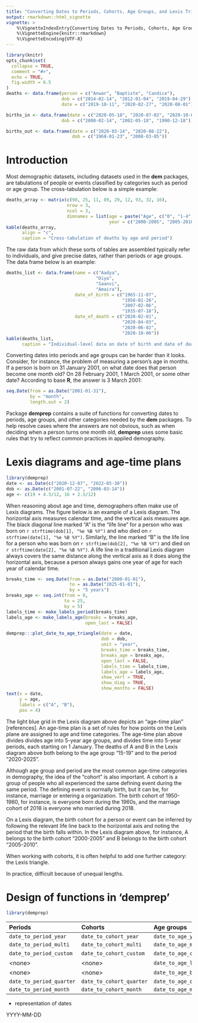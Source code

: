 ```yaml
---
title: "Converting Dates to Periods, Cohorts, Age Groups, and Lexis Triangles"
output: rmarkdown::html_vignette
vignette: >
    %\VignetteIndexEntry{Converting Dates to Periods, Cohorts, Age Groups, and Lexis Triangles}
    %\VignetteEngine{knitr::rmarkdown}
    %\VignetteEncoding{UTF-8}
---
```


```r
library(knitr)
opts_chunk$set(
  collapse = TRUE,
  comment = "#>",
  echo = TRUE,
  fig.width = 6.5
)
deaths <- data.frame(person = c("Anwar", "Baptiste", "Candice"),
                     dob = c("2014-02-14", "2012-01-04", "2019-04-29"),
                     date = c("2019-10-11", "2020-02-27", "2020-08-01"))

births_in <- data.frame(date = c("2020-05-18", "2020-07-02", "2020-10-05"),
                     dob = c("2000-02-14", "2002-05-18", "1990-12-18"))

births_out <- data.frame(date = c("2020-03-14", "2020-08-22"),
                         dob = c("1968-01-23", "2008-03-05"))
```

# Introduction

Most demographic datasets, including datasets used in the **dem** packages, are tabulations of people or events classified by categories such as period or age group. The cross-tabulation below is a simple example:
```r
deaths_array <- matrix(c(98, 25, 11, 89, 29, 12, 93, 32, 16),
                       nrow = 3, 
                       ncol = 3,
                       dimnames = list(age = paste("Age", c("0", "1-4", "5-9")),
                                       year = c("2000-2005", "2005-2010", "2010-2015")))
kable(deaths_array,
      align = "c",
      caption = "Cross-tabulation of deaths by age and period")
```
The raw data from which these sorts of tables are assembled typically refer to individuals, and give precise dates, rather than periods or age groups. The data frame below is an example:
```r
deaths_list <- data.frame(name = c("Aadya",
                                  "Diya", 
                                  "Saanvi", 
                                  "Amaira"),
                          date_of_birth = c("1965-11-07", 
                                            "1958-01-26", 
                                            "2007-02-06", 
                                            "1935-07-18"), 
                          date_of_death = c("2020-02-01",
                                            "2020-04-03", 
                                            "2020-06-02", 
                                            "2020-10-06"))
kable(deaths_list,
      caption = "Individual-level data on date of birth and date of death")
```

Converting dates into periods and age groups can be harder than it looks. Consider, for instance, the problem of measuring a person's age in months. If a person is born on 31 January 2001, on what date does that person become one month old? On 28 February 2001, 1 March 2001, or some other date? According to base **R**, the answer is 3 March 2001:
```r
seq.Date(from = as.Date("2001-01-31"), 
         by = "month",
         length.out = 2)
```

Package **demprep** contains a suite of functions for converting dates to periods, age groups, and other categories needed by the **dem** packages. To help resolve cases where the answers are not obvious, such as when deciding when a person turns one month old, **demprep** uses some basic rules that try to reflect common practices in applied demography.


# Lexis diagrams and age-time plans

```r
library(demprep)
date <- as.Date(c("2020-12-07", "2022-05-30"))
dob <- as.Date(c("2001-07-22", "2006-03-14"))
age <- c(19 + 4.5/12, 16 + 2.5/12)
```

When reasoning about age and time, demographers often make use of Lexis diagrams. The figure below is an example of a Lexis diagram. The horizontal axis measures calendar time, and the vertical axis measures age. The black diagonal line marked "A" is the "life line" for a person who was born on `r strftime(dob[1], "%e %B %Y")` and who died on `r strftime(date[1], "%e %B %Y")`. Similarly, the line marked "B" is the life line for a person who was born on `r strftime(dob[2], "%e %B %Y")` and died on `r strftime(date[2], "%e %B %Y")`. A life line in a traditional Lexis diagram always covers the same distance along the vertical axis as it does along the horizontal axis, because a person always gains one year of age for each year of calendar time.

```r
breaks_time <- seq.Date(from = as.Date("2000-01-01"), 
                        to = as.Date("2025-01-01"), 
                        by = "5 years")
breaks_age <- seq.int(from = 0, 
                      to = 25, 
                      by = 5)
labels_time <- make_labels_period(breaks_time)
labels_age <- make_labels_age(breaks = breaks_age,
                              open_last = FALSE)

demprep:::plot_date_to_age_triangle(date = date,
                                    dob = dob,
                                    unit = "year",
                                    breaks_time = breaks_time,
                                    breaks_age = breaks_age,
                                    open_last = FALSE,
                                    labels_time = labels_time,
                                    labels_age = labels_age,
                                    show_vert = TRUE,
                                    show_diag = TRUE,
                                    show_months = FALSE)
text(x = date,
     y = age,
     labels = c("A", "B"),
     pos = 4)
```

The light blue grid in the Lexis diagram above depicts an "age-time plan" [references]. An age-time plan is a set of rules for how points on the Lexis plane are assigned to age and time categories. The age-time plan above divides divides age into 5-year age groups, and divides time into 5-year periods, each starting on 1 January. The deaths of A and B in the Lexis diagram above both belong to the age group "15-19" and to the period "2020-2025".

Although age group and period are the most common age-time categories in demography, the idea of the "cohort" is also important. A cohort is a group of people who all experienced the same defining event during the same period. The defining event is normally birth, but it can be, for instance, marriage or entering a organization. The birth cohort of 1950-1960, for instance, is everyone born during the 1960s, and the marriage cohort of 2018 is everyone who married during 2018.

On a Lexis diagram, the birth cohort for a person or event can be inferred by following the relevant life line back to the horizontal axis and noting the period that the birth falls within. In the Lexis diagram above, for instance, A belongs to the birth cohort "2000-2005" and B belongs to the birth cohort "2005-2010".

When working with cohorts, it is often helpful to add one further category: the Lexis triangle. 


In practice, difficult because of unequal lengths.



# Design of functions in 'demprep'


```r
library(demprep)
```




| Periods | Cohorts | Age groups | Lexis triangles |
|:--------|:--------|:-----------|:----------------|
| `date_to_period_year` | `date_to_cohort_year` | `date_to_age_year` | `date_to_triangle_year` |
| `date_to_period_multi` | `date_to_cohort_multi` | `date_to_age_multi` | `date_to_triangle_multi` |
| `date_to_period_custom` | `date_to_cohort_custom` | `date_to_age_custom` | \<none\> |
| \<none\> | \<none\> | `date_to_age_lifetab`| \<none\> |
| \<none\> | \<none\> | `date_to_age_births` | `date_to_triangle_births` |
| `date_to_period_quarter` | `date_to_cohort_quarter` | `date_to_age_quarter` | `date_to_triangle_quarter` |
| `date_to_period_month` | `date_to_cohort_month` | `date_to_age_month` | `date_to_triangle_month` |


- representation of dates

YYYY-MM-DD

<!-- # Periods -->

<!-- ## General issues -->

<!-- - when to start -->
<!-- - varying lengths (months, quarter, leap years) -->
<!-- - ambiguity of labels -->

<!-- - birthday starts at first second of day (not at time when born) -->


<!-- ## Single-year periods -->

<!-- ```{r} -->
<!-- dth_per_yr <- deaths -->
<!-- dth_per_yr$time_jan <- date_to_period_year(date = dth_per_yr$date) -->
<!-- dth_per_yr -->
<!-- ``` -->

<!-- ```{r, echo = FALSE, fig.height = 1.75} -->
<!-- plot_date_to_period_year(date = dth_per_yr$date) -->
<!-- ``` -->


<!-- ```{r} -->
<!-- dth_per_yr$time_jul <- date_to_period_year(date = dth_per_yr$date, -->
<!--                                              month_start = "Jul") -->
<!-- dth_per_yr -->
<!-- ``` -->

<!-- ```{r, echo = FALSE, fig.height = 1.75} -->
<!-- plot_date_to_period_year(date = dth_per_yr$date, -->
<!--                          month_start = "Jul") -->
<!-- ``` -->


<!-- ```{r} -->
<!-- dth_per_yr$time_jul_end <- date_to_period_year(date = dth_per_yr$date, -->
<!--                                                month_start = "Jul", -->
<!--                                                label_year_start = FALSE) -->
<!-- dth_per_yr -->
<!-- ``` -->

<!-- ```{r, echo = FALSE, fig.height = 1.75} -->
<!-- plot_date_to_period_year(date = dth_per_yr$date, -->
<!--                          month_start = "Jul", -->
<!--                          label_year_start = FALSE) -->
<!-- ``` -->



<!-- ```{r} -->
<!-- dth_per_yr$time_jan_end <- date_to_period_year(date = dth_per_yr$date, -->
<!--                                                month_start = "Jan", -->
<!--                                                label_year_start = FALSE) -->
<!-- dth_per_yr -->
<!-- ``` -->

<!-- ```{r, echo = FALSE, fig.height = 1.75} -->
<!-- plot_date_to_period_year(date = dth_per_yr$date, -->
<!--                          month_start = "Jan", -->
<!--                          label_year_start = FALSE) -->
<!-- ``` -->


<!-- ## Multi-year periods, with equal lengths -->


<!-- ```{r} -->
<!-- dth_per_multi <- deaths -->
<!-- dth_per_multi$time_5 <- date_to_period_multi(date = dth_per_multi$date) -->
<!-- dth_per_multi -->
<!-- ``` -->

<!-- ```{r, echo = FALSE, fig.height = 1.75} -->
<!-- plot_date_to_period_multi(date = dth_per_multi$date) -->
<!-- ``` -->


<!-- ```{r} -->
<!-- dth_per_multi$time_5_jul <- date_to_period_multi(date = dth_per_multi$date, -->
<!--                                                  month_start = "Jul") -->
<!-- dth_per_multi -->
<!-- ``` -->

<!-- ```{r, echo = FALSE, fig.height = 1.75} -->
<!-- plot_date_to_period_multi(date = dth_per_multi$date, -->
<!--                           month_start = "Jul") -->
<!-- ``` -->



<!-- ```{r} -->
<!-- dth_per_multi$time_10 <- date_to_period_multi(date = dth_per_multi$date, -->
<!--                                               width = 10) -->
<!-- dth_per_multi -->
<!-- ``` -->

<!-- ```{r, echo = FALSE, fig.height = 1.75} -->
<!-- plot_date_to_period_multi(date = dth_per_multi$date, -->
<!--                           width = 10) -->
<!-- ``` -->





<!-- ```{r} -->
<!-- dth_per_multi$time_01 <- date_to_period_multi(date = dth_per_multi$date, -->
<!--                                                origin = 2001) -->
<!-- dth_per_multi -->
<!-- ``` -->

<!-- ```{r, echo = FALSE, fig.height = 1.75} -->
<!-- plot_date_to_period_multi(date = dth_per_multi$date, -->
<!--                           origin = 2001) -->
<!-- ``` -->


<!-- ## Multi-year periods, with varying lengths -->


<!-- ```{r} -->
<!-- dth_per_custom <- deaths -->
<!-- dth_per_custom$time <- date_to_period_custom(date = dth_per_custom$date, -->
<!--                                              breaks = c("2016-01-01", -->
<!--                                                         "2020-01-01", -->
<!--                                                         "2025-01-01")) -->
<!-- dth_per_custom -->
<!-- ``` -->

<!-- ```{r, echo = FALSE, fig.height = 1.75} -->
<!-- plot_date_to_period_custom(date = dth_per_custom$date, -->
<!--                            breaks = c("2016-01-01", -->
<!--                                       "2020-01-01",  -->
<!--                                       "2025-01-01")) -->
<!-- ``` -->


<!-- ```{r} -->
<!-- dth_per_custom <- deaths -->
<!-- dth_per_custom$jan_1_5 <- date_to_period_custom(date = dth_per_custom$date, -->
<!--                                                 breaks = c("2019-01-01", -->
<!--                                                            "2020-01-01", -->
<!--                                                            "2025-01-01")) -->
<!-- dth_per_custom -->
<!-- ``` -->

<!-- ```{r, echo = FALSE, fig.height = 1.75} -->
<!-- plot_date_to_period_custom(date = dth_per_custom$date, -->
<!--                           breaks = c("2019-01-01",  -->
<!--                                      "2020-01-01", -->
<!--                                      "2025-01-01")) -->
<!-- ``` -->


<!-- ```{r} -->
<!-- dth_per_custom <- deaths -->
<!-- dth_per_custom$time_jul <- date_to_period_custom(date = dth_per_custom$date, -->
<!--                                                  breaks = c("2019-07-01", -->
<!--                                                             "2020-07-01", -->
<!--                                                             "2025-07-01")) -->
<!-- dth_per_custom -->
<!-- ``` -->

<!-- ```{r, echo = FALSE, fig.height = 1.5} -->
<!-- plot_date_to_period_custom(date = dth_per_custom$date, -->
<!--                            breaks = c("2019-07-01", -->
<!--                                       "2020-07-01",  -->
<!--                                       "2025-07-01")) -->
<!-- ``` -->



<!-- ## Quarter-length periods -->


<!-- ```{r} -->
<!-- dth_per_quarter <- deaths -->
<!-- dth_per_quarter$time <- date_to_period_quarter(dth_per_custom$date) -->
<!-- dth_per_quarter -->
<!-- ``` -->

<!-- ```{r, echo = FALSE, fig.height = 1.75} -->
<!-- plot_date_to_period_quarter(dth_per_quarter$date) -->
<!-- ``` -->



<!-- ## Month-length periods -->

<!-- ```{r} -->
<!-- dth_per_month <- deaths -->
<!-- dth_per_month$time <- date_to_period_month(dth_per_custom$date) -->
<!-- dth_per_month -->
<!-- ``` -->

<!-- ```{r, echo = FALSE, fig.height = 1.75} -->
<!-- plot_date_to_period_month(dth_per_month$date[1:2]) -->
<!-- ``` -->


<!-- # Cohorts -->

<!-- ## General issues -->

<!-- Defn of cohort -->

<!-- Same as period, but with open interval at start -->

<!-- Boundaries -->


<!-- ## Single-year cohorts -->

<!-- ```{r} -->
<!-- dth_per_yr <- deaths -->
<!-- dth_per_yr$time_closed <- date_to_cohort_year(date = dth_per_yr$date) -->
<!-- dth_per_yr -->
<!-- ``` -->

<!-- ```{r, echo = FALSE, fig.height = 1.75} -->
<!-- plot_date_to_cohort_year(date = dth_per_yr$date) -->
<!-- ``` -->


<!-- ```{r} -->
<!-- dth_per_yr$time_open <- date_to_cohort_year(date = dth_per_yr$date, -->
<!--                                             open_first = TRUE) -->
<!-- dth_per_yr -->
<!-- ``` -->

<!-- ```{r, echo = FALSE, fig.height = 1.75} -->
<!-- plot_date_to_cohort_year(date = dth_per_yr$date, -->
<!--                          open_first = TRUE) -->
<!-- ``` -->



<!-- ```{r} -->
<!-- dth_per_yr$time_min <- date_to_cohort_year(date = dth_per_yr$date, -->
<!--                                             break_min = "2020-01-01") -->
<!-- dth_per_yr -->
<!-- ``` -->

<!-- ```{r, echo = FALSE, fig.height = 1.75} -->
<!-- plot_date_to_cohort_year(date = dth_per_yr$date, -->
<!--                          break_min = "2020-01-01") -->
<!-- ``` -->

<!-- # Age groups -->

<!-- ## General issues -->

<!-- Abstract: $\text{age} = t_{\text{event}} - t_{\text{dob}}$ -->

<!-- Complications.  -->

<!-- - Child born on 31 October. On what day does child become 1 month old?  -->
<!-- - Child born on 30 November. On what day does child become 1 month old? -->
<!-- - Child born on 29 February 2000. On what day does child become 1 year old? [1 March 2001] -->

<!-- Principles: -->
<!-- - tick over when day of date equals day of dob. Includes leap years. -->

<!-- \begin{equation} -->
<!-- \begin{split} -->
<!-- \text{age in completed months} & = 12 \times (\text{year of event} - \text{year of birth}) \\ -->
<!-- & \quad + \text{month of event} - \text{month of birth} \\ -->
<!-- & \quad - \text{partial-month adjustment} -->
<!-- \end{split} -->
<!-- \end{equation} -->

<!-- Partial-month adjustment: if $\text{day of event} \ge \text{day of birth}$, then 0; otherwise 1. -->


<!-- ```{r, echo = FALSE, fig.height = 6.5} -->
<!-- date <- as.Date(c("2021-03-30", "2021-03-10")) -->
<!-- dob <- as.Date(c("2021-01-30", "2021-01-10")) -->
<!-- plot_date_to_age_month(date = date, -->
<!--                        dob = dob, -->
<!--                        break_max = 2, -->
<!--                        show_months = TRUE) -->
<!-- ``` -->



<!-- \begin{equation} -->
<!-- \text{age in completed quarters} = \text{floor}(\text{age in completed months} / 3) -->
<!-- \end{equation} -->

<!-- \begin{equation} -->
<!-- \text{age in completed quarters} = \text{floor}(\text{age in completed months} / 12) -->
<!-- \end{equation} -->


<!-- | Relationship between dates | Age in completed years | -->
<!-- |:---------------------------|:-----------------------| -->
<!-- | $\text{month of event} > \text{month of birth}$ | $\text{year of event} - \text{year of birth}$ | -->
<!-- | $\text{month of event} = \text{month of birth}$, $\text{day of event} \ge \text{day of birth}$ | $\text{year of event} - \text{year of birth}$ | -->
<!-- | $\text{month of event} = \text{month of birth}$, $\text{day of event} \lt \text{day of birth}$ | $\text{year of event} - \text{year of birth} - 1$ | -->
<!-- | $\text{month of event} < \text{month of birth}$ | $\text{year of event} - \text{year of birth} - 1$ | -->



<!-- ## Single-year age groups -->

<!-- ```{r} -->
<!-- dth_age_yr <- deaths -->
<!-- dth_age_yr$age_10 <- date_to_age_year(date = dth_age_yr$date, -->
<!--                                    dob = dth_age_yr$dob, -->
<!--                                    break_max = 10) -->
<!-- dth_age_yr -->
<!-- ``` -->

<!-- ```{r, echo = FALSE, fig.height = 6.5} -->
<!-- plot_date_to_age_year(date = dth_age_yr$date, -->
<!--                       dob = dth_age_yr$dob, -->
<!--                       break_max = 10) -->
<!-- ``` -->

<!-- Change `break_max` -->

<!-- ```{r} -->
<!-- dth_age_yr$age_6 <- date_to_age_year(date = dth_age_yr$date, -->
<!--                                      dob = dth_age_yr$dob, -->
<!--                                      break_max = 6) -->
<!-- dth_age_yr -->
<!-- ``` -->

<!-- ```{r, echo = FALSE, fig.height = 6} -->
<!-- plot_date_to_age_year(date = dth_age_yr$date, -->
<!--                       dob = dth_age_yr$dob, -->
<!--                       break_max = 6) -->
<!-- ``` -->


<!-- ## Multi-year ages, with equal lengths -->


<!-- ```{r} -->
<!-- dth_age_multi <- deaths -->
<!-- dth_age_multi$age <- date_to_age_multi(date = dth_age_multi$date, -->
<!--                                        dob = dth_age_multi$dob, -->
<!--                                        break_max = 10) -->
<!-- dth_age_multi -->
<!-- ``` -->

<!-- ```{r, echo = FALSE, fig.height = 6} -->
<!-- plot_date_to_age_multi(date = dth_age_multi$date, -->
<!--                        dob = dth_age_multi$dob, -->
<!--                        break_max = 10) -->
<!-- ``` -->



<!-- ## Multi-year ages, with varying lengths -->

<!-- ```{r} -->
<!-- dth_age_custom <- deaths -->
<!-- dth_age_custom$age <- date_to_age_custom(date = dth_age_custom$date, -->
<!--                                          dob = dth_age_custom$dob, -->
<!--                                          breaks = c(0, 2, 5, 8, 14), -->
<!--                                          open_last = FALSE) -->
<!-- dth_age_custom -->
<!-- ``` -->

<!-- ```{r, echo = FALSE, fig.height = 6} -->
<!-- plot_date_to_age_custom(date = dth_age_custom$date, -->
<!--                         dob = dth_age_custom$dob, -->
<!--                         breaks = c(0, 2, 5, 8, 14), -->
<!--                         open_last = FALSE) -->
<!-- ``` -->




<!-- ## Lifetable age groups -->

<!-- ```{r} -->
<!-- dth_age_lifetab <- deaths -->
<!-- dth_age_lifetab$age <- date_to_age_lifetab(date = dth_age_lifetab$date, -->
<!--                                          dob = dth_age_lifetab$dob, -->
<!--                                          break_max = 10) -->
<!-- dth_age_lifetab -->
<!-- ``` -->

<!-- ```{r, echo = FALSE, fig.height = 6} -->
<!-- plot_date_to_age_lifetab(date = dth_age_lifetab$date, -->
<!--                          dob = dth_age_lifetab$dob, -->
<!--                          break_max = 10) -->
<!-- ``` -->

<!-- ## Age of parents -->

<!-- ```{r} -->
<!-- bth_in_age <- births_in -->
<!-- bth_in_age$age <- date_to_age_births(date = bth_in_age$date, -->
<!--                                      dob = bth_in_age$dob) -->
<!-- bth_in_age -->
<!-- ``` -->


<!-- ```{r, fig.width = 5, fig.height = 6} -->
<!-- plot_date_to_age_births(date = bth_in_age$date, -->
<!--                         dob = bth_in_age$dob) -->
<!-- ``` -->

<!-- ```{r} -->
<!-- bth_out_age <- births_out -->
<!-- bth_out_age$age <- date_to_age_births(date = bth_out_age$date, -->
<!--                                       dob = bth_out_age$dob, -->
<!--                                       break_min = 10, -->
<!--                                       break_max = 55) -->
<!-- bth_out_age -->
<!-- ``` -->


<!-- ```{r, fig.width = 8, fig.height = 6} -->
<!-- plot_date_to_age_births(date = bth_out_age$date, -->
<!--                         dob = bth_out_age$dob, -->
<!--                         break_min = 10, -->
<!--                         break_max = 55) -->
<!-- ``` -->


<!-- ```{r} -->
<!-- bth_out_age$age_recoded <- date_to_age_births(date = bth_out_age$date, -->
<!--                                               dob = bth_out_age$dob, -->
<!--                                               recode_up = TRUE, -->
<!--                                               recode_down = TRUE) -->
<!-- bth_out_age -->
<!-- ``` -->


<!-- ```{r, fig.width = 8, fig.height = 6} -->
<!-- plot_date_to_age_births(date = bth_out_age$date, -->
<!--                         dob = bth_out_age$dob, -->
<!--                         recode_up = TRUE, -->
<!--                         recode_down = TRUE) -->
<!-- ``` -->



<!-- ## Month-length ages -->

<!-- ```{r} -->
<!-- dth_age_month <- deaths -->
<!-- dth_age_month$age <- date_to_age_month(date = dth_age_month$date, -->
<!--                                        dob = dth_age_month$dob) -->
<!-- dth_age_month -->
<!-- ``` -->


<!-- ```{r, echo = FALSE, fig.height = 6} -->
<!-- plot_date_to_age_month(date = dth_age_month$date[3], -->
<!--                        dob = dth_age_month$dob[3], -->
<!--                        break_max = 20) -->
<!-- ``` -->



<!-- ## Quarter-length ages -->

<!-- ```{r} -->
<!-- dth_age_quarter <- deaths -->
<!-- dth_age_quarter$age <- date_to_age_quarter(date = dth_age_quarter$date, -->
<!--                                            dob = dth_age_quarter$dob) -->
<!-- dth_age_quarter -->
<!-- ``` -->


<!-- ```{r, echo = FALSE, fig.height = 6} -->
<!-- plot_date_to_age_quarter(date = dth_age_quarter$date[3], -->
<!--                        dob = dth_age_quarter$dob[3], -->
<!--                        break_max = 4) -->
<!-- ``` -->

<!-- # Lexis triangles -->

<!-- - age and time use same length steps (subject to complications of months and years having different lengths, plus open age group) -->
<!-- - one month; one quarter; one year; $n$ years -->
<!-- - age and time not enough to identify cohort; also need Lexis triangle -->
<!-- - abstract:  -->
<!-- - event is in upper Lexis triangle -->

<!-- - An event occurring during period $t$ to a person in age group $a$ belongs to the lower Lexis triangle if the person attains age $a$ during, and to the upper Lexis triangle otherwise. (Covers youngest and oldest age groups.) -->


<!-- - If index of time equals index for age, then Lower; else Upper. -->

<!-- How to work out triangle: -->

<!-- 1. Use date now and dob to calculate age group now -->
<!-- 2. Use date now to identify date at start of period -->
<!-- 3. Use date at start of period and dob to calculate whether entered age group during period -->
<!-- 4. If so, lower; if not upper. -->

<!-- ## Single-year age-time steps -->


<!-- ```{r} -->
<!-- dth_tri_yr <- deaths -->
<!-- dth_tri_yr$tri_jan <- date_to_triangle_year(date = dth_age_yr$date, -->
<!--                                             dob = dth_age_yr$dob, -->
<!--                                             break_max = 10) -->
<!-- dth_tri_yr -->
<!-- ``` -->

<!-- ```{r, echo = FALSE, fig.height = 6.5} -->
<!-- plot_date_to_triangle_year(date = dth_tri_yr$date, -->
<!--                            dob = dth_tri_yr$dob, -->
<!--                            break_max = 10) -->
<!-- ``` -->

<!-- Change from 1 Jan to 1 Jul -->

<!-- ```{r} -->
<!-- dth_tri_yr$tri_jul <- date_to_triangle_year(date = dth_age_yr$date, -->
<!--                                             dob = dth_age_yr$dob, -->
<!--                                             month_start = "Jul", -->
<!--                                             break_max = 10) -->
<!-- dth_tri_yr -->
<!-- ``` -->

<!-- ```{r, echo = FALSE, fig.height = 6.5} -->
<!-- plot_date_to_triangle_year(date = dth_tri_yr$date, -->
<!--                            dob = dth_tri_yr$dob, -->
<!--                            month_start = "Jul", -->
<!--                            break_max = 10) -->
<!-- ``` -->

<!-- Change `break_max` -->

<!-- ```{r} -->
<!-- dth_tri_yr$tri_6 <- date_to_triangle_year(date = dth_age_yr$date, -->
<!--                                           dob = dth_age_yr$dob, -->
<!--                                           break_max = 6) -->
<!-- dth_tri_yr -->
<!-- ``` -->

<!-- ```{r, echo = FALSE, fig.height = 6} -->
<!-- plot_date_to_triangle_year(date = dth_tri_yr$date, -->
<!--                            dob = dth_tri_yr$dob, -->
<!--                            break_max = 6) -->
<!-- ``` -->


<!-- ## Multi-year age-time steps -->


<!-- ```{r} -->
<!-- dth_tri_multi <- deaths -->
<!-- dth_tri_multi$tri_5 <- date_to_triangle_multi(date = dth_age_multi$date, -->
<!--                                               dob = dth_age_multi$dob, -->
<!--                                               break_max = 30) -->
<!-- dth_tri_multi -->
<!-- ``` -->

<!-- ```{r, echo = FALSE, fig.height = 6.5} -->
<!-- plot_date_to_triangle_multi(date = dth_tri_multi$date, -->
<!--                            dob = dth_tri_multi$dob, -->
<!--                            break_max = 30) -->
<!-- ``` -->


<!-- 10-year time step -->


<!-- ```{r} -->
<!-- dth_tri_multi$tri_10 <- date_to_triangle_multi(date = dth_age_multi$date, -->
<!--                                                dob = dth_age_multi$dob, -->
<!--                                                width = 10, -->
<!--                                                break_max = 30) -->
<!-- dth_tri_multi -->
<!-- ``` -->

<!-- ```{r, echo = FALSE, fig.height = 6.5} -->
<!-- plot_date_to_triangle_multi(date = dth_tri_multi$date, -->
<!--                             dob = dth_tri_multi$dob, -->
<!--                             width = 10, -->
<!--                             break_max = 30) -->
<!-- ``` -->




<!-- ## Births -->


<!-- ```{r} -->
<!-- births_in_tri <- births_in -->
<!-- births_in_tri$tri <- date_to_triangle_births(date = births_in_tri$date, -->
<!--                                              dob = births_in_tri$dob) -->
<!-- births_in_tri -->
<!-- ``` -->

<!-- ```{r, echo = FALSE, fig.height = 6.5} -->
<!-- plot_date_to_triangle_births(date = births_in_tri$date, -->
<!--                              dob = births_in_tri$dob) -->
<!-- ``` -->




<!-- ## Quarter-length age-time steps -->


<!-- ```{r} -->
<!-- dth_tri_qu <- deaths -->
<!-- dth_tri_qu$tri <- date_to_triangle_quarter(date = dth_tri_qu$date, -->
<!--                                            dob = dth_tri_qu$dob, -->
<!--                                            break_max = 24) -->
<!-- dth_tri_qu -->
<!-- ``` -->

<!-- ```{r, echo = FALSE, fig.height = 6.5} -->
<!-- plot_date_to_triangle_quarter(date = dth_tri_qu$date, -->
<!--                               dob = dth_tri_qu$dob, -->
<!--                               break_max = 24) -->
<!-- ``` -->



<!-- ## Month-length age-time steps -->

<!-- ```{r} -->
<!-- dth_tri_month <- deaths -->
<!-- dth_tri_month$tri <- date_to_triangle_month(date = dth_tri_month$date, -->
<!--                                             dob = dth_tri_month$dob) -->
<!-- dth_tri_month -->
<!-- ``` -->


<!-- ```{r, echo = FALSE, fig.height = 6} -->
<!-- plot_date_to_triangle_month(date = dth_tri_month$date[3], -->
<!--                             dob = dth_tri_month$dob[3], -->
<!--                             break_max = 20) -->
<!-- ``` -->










